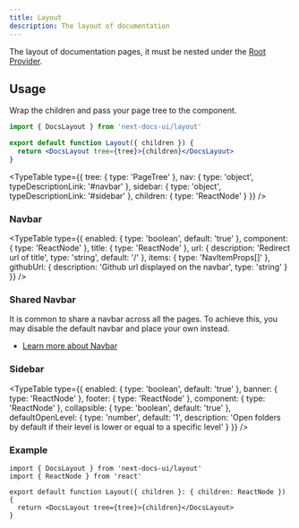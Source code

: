 ```yaml
---
title: Layout
description: The layout of documentation
---
```



The layout of documentation pages, it must be nested under the
[Root Provider](/docs/ui/blocks/root-provider).

## Usage

Wrap the children and pass your page tree to the component.

```jsx
import { DocsLayout } from 'next-docs-ui/layout'

export default function Layout({ children }) {
  return <DocsLayout tree={tree}>{children}</DocsLayout>
}
```

<TypeTable
  type={{
    tree: { type: 'PageTree' },
    nav: {
      type: 'object',
      typeDescriptionLink: '#navbar'
    },
    sidebar: {
      type: 'object',
      typeDescriptionLink: '#sidebar'
    },
    children: { type: 'ReactNode' }
  }}
/>

### Navbar

<TypeTable
  type={{
    enabled: { type: 'boolean', default: 'true' },
    component: { type: 'ReactNode' },
    title: { type: 'ReactNode' },
    url: { description: 'Redirect url of title', type: 'string', default: '/' },
    items: { type: 'NavItemProps[]' },
    githubUrl: {
      description: 'Github url displayed on the navbar',
      type: 'string'
    }
  }}
/>

### Shared Navbar

It is common to share a navbar across all the pages. To achieve this, you may disable the default navbar and place your own instead.

- [Learn more about Navbar](/docs/ui/blocks/nav)

### Sidebar

<TypeTable
  type={{
    enabled: { type: 'boolean', default: 'true' },
    banner: { type: 'ReactNode' },
    footer: { type: 'ReactNode' },
    component: { type: 'ReactNode' },
    collapsible: { type: 'boolean', default: 'true' },
    defaultOpenLevel: {
      type: 'number',
      default: '1',
      description:
        'Open folders by default if their level is lower or equal to a specific level'
    }
  }}
/>

### Example

```tsx title="app/docs/[[...slug]]/layout.tsx"
import { DocsLayout } from 'next-docs-ui/layout'
import { ReactNode } from 'react'

export default function Layout({ children }: { children: ReactNode }) {
  return <DocsLayout tree={tree}>{children}</DocsLayout>
}
```
